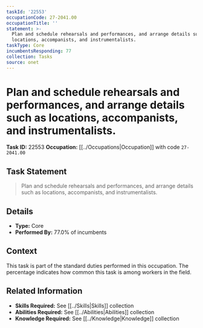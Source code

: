 ```yaml
---
taskId: '22553'
occupationCode: 27-2041.00
occupationTitle: ''
statement: >-
  Plan and schedule rehearsals and performances, and arrange details such as
  locations, accompanists, and instrumentalists.
taskType: Core
incumbentsResponding: 77
collection: Tasks
source: onet
---
```

# Plan and schedule rehearsals and performances, and arrange details such as locations, accompanists, and instrumentalists.

**Task ID:** 22553
**Occupation:** [[../Occupations|Occupation]] with code `27-2041.00`

## Task Statement

> Plan and schedule rehearsals and performances, and arrange details such as locations, accompanists, and instrumentalists.

## Details

- **Type:** Core
- **Performed By:** 77.0% of incumbents

## Context

This task is part of the standard duties performed in this occupation. The percentage indicates how common this task is among workers in the field.

## Related Information

- **Skills Required:** See [[../Skills|Skills]] collection
- **Abilities Required:** See [[../Abilities|Abilities]] collection
- **Knowledge Required:** See [[../Knowledge|Knowledge]] collection
